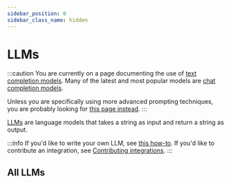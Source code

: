 ```yaml
---
sidebar_position: 0
sidebar_class_name: hidden
---
```


# LLMs

:::caution
You are currently on a page documenting the use of [text completion models](/docs/concepts/#llms). Many of the latest and most popular models are [chat completion models](/docs/concepts/#chat-models).

Unless you are specifically using more advanced prompting techniques, you are probably looking for [this page instead](/docs/integrations/chat/).
:::

[LLMs](docs/concepts/#llms) are language models that takes a string as input and return a string as output.

:::info
If you'd like to write your own LLM, see [this how-to](/docs/how_to/custom_llm). If you'd like to contribute an integration, see [Contributing integrations](/docs/contributing).
:::

## All LLMs


<IndexTable />
